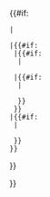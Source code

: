 {{#if:{{{header|}}}
 |<tr class="{{{rowclass|}}}"><th colspan="4" style="text-align:center; {{{headerstyle|}}}">{{{header|}}}</th></tr>
 |{{#if:{{{label|}}}
  |{{#if:{{{data|}}}
   |<tr class="{{{rowclass|}}}"><th style="{{{labelstyle|}}}">{{{label|}}}</th>
    <td colspan="3" class="{{{class|}}}" style="{{{datastyle|}}}">{{{data|}}}</td></tr>
  |{{#if:{{{dataa|}}}{{{datab|}}}
   |<tr class="{{{rowclass1|}}}" style="{{{multidatastyle|}}}"><th style="{{{labelstyle|}}}">{{{label|}}}</th>
    <td class="{{{classa|}}}" style="{{{datastylea|}}}">{{{dataa|}}}</td>
    <td class="{{{classb|}}}" style="{{{datastyleb|}}}">{{{datab|}}}</td>
    <td class="{{{classc|}}}" style="{{{datastylec|}}}">{{{datac|}}}</td></tr>
   }}
  }}
 |{{#if:{{{data|}}}
  |<tr class="{{{rowclass|}}}"><td colspan="4" class="{{{class|}}}" style="text-align:center; {{{datastyle|}}}">{{{data|}}}</td></tr>
  }}
 }}
}}<noinclude>{{documentation|content=

=== Usage ===

<pre>
{{ infobox3cols/row
 | header = {{{header1|}}} | headerstyle = {{{headerstyle|}}}
 | label  = {{{label1|}}}  | labelstyle  = {{{labelstyle|}}}
 | data   = {{{data1|}}}   | datastyle   = {{{datastyle|}}}
 | dataa  = {{{data1a|}}}  | datastylea  = {{{datastylea|}}}
 | datab  = {{{data1b|}}}  | datastyleb  = {{{datastyleb|}}}
 | datac  = {{{data1c|}}}  | datastyleb  = {{{datastylec|}}}
 | class  = {{{class1|}}}  | rowclass    = {{{rowclass1|}}}
 | multidatastyle = {{{multidatastyle|}}}
}}
</pre>

}}</noinclude>